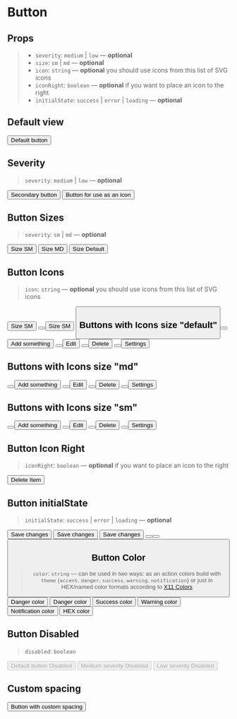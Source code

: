 
<Meta title="Components/Button" component={Button} />

# Button

## Props

> - `severity`: `medium` | `low` — **optional**
> - `size`: `sm` | `md` — **optional**
> - `icon`: `string` — **optional** you should use icons from this <LinkTo kind="components-svgicon--ui">list of SVG icons</LinkTo>
> - `iconRight`: `boolean` — **optional** if you want to place an icon to the right
> - `initialState`: `success` | `error` | `loading` — **optional**

## Default view

<Preview>
  <Story name="default">
    <Button>Default button</Button>
  </Story>
</Preview>

## Severity

> `severity`: `medium` | `low` — **optional**

<Preview>
  <Story name="button/severity">
    <Flex justifyContent="space-evenly">
      <Button severity="medium">Secondary button</Button>
      <Button severity="low">Button for use as an icon</Button>
    </Flex>
  </Story>
</Preview>

## Button Sizes

> `severity`: `sm` | `md` — **optional**

<Preview>
  <Story name="size">
    <Flex justifyContent="space-evenly">
      <Button size="sm">Size SM</Button>
      <Button size="md">Size MD</Button>
      <Button>Size Default</Button>
    </Flex>
  </Story>
</Preview>

## Button Icons

> `icon`: `string` — **optional** you should use icons from this <LinkTo kind="components-svgicon--ui">list of SVG icons</LinkTo>

<Preview>
  <Story name="icons">
    <Flex justifyContent="space-evenly">
      <Button icon="plus">
        Size SM
      </Button>
      <Button icon="plus" />
      <Button icon="plus" severity="medium">
        Size SM
      </Button>
      <Button icon="plus" severity="medium"/>
    </Flex>
  </Story>
</Preview>

## Buttons with Icons size "default"

<Preview>
  <Story name="icons/default">
    <Flex justifyContent="space-evenly">
      <Button severity="low" icon="plus" />
      <Button severity="low" icon="plus">Add something</Button>
      <Button severity="low" icon="edit" />
      <Button severity="low" icon="edit">Edit</Button>
      <Button severity="low" icon="trash"/>
      <Button severity="low" icon="trash">Delete</Button>
      <Button severity="low" icon="settings"/>
      <Button severity="low" icon="settings">Settings</Button>
    </Flex>
  </Story>
</Preview>

## Buttons with Icons size "md"

<Preview>
  <Story name="icons/md">
    <Flex justifyContent="space-evenly">
      <Button severity="low" size="md" icon="plus" />
      <Button severity="low" size="md" icon="plus">Add something</Button>
      <Button severity="low" size="md" icon="edit" />
      <Button severity="low" size="md" icon="edit" title="Edit">Edit</Button>
      <Button severity="low" size="md" icon="trash"/>
      <Button severity="low" size="md" icon="trash">Delete</Button>
      <Button severity="low" size="md" icon="settings"/>
      <Button severity="low" size="md" icon="settings">Settings</Button>
    </Flex>
  </Story>
</Preview>

## Buttons with Icons size "sm"

<Preview>
  <Story name="icons/sm">
    <Flex justifyContent="space-evenly">
      <Button severity="low" size="sm" icon="plus" />
      <Button severity="low" size="sm" icon="plus">Add something</Button>
      <Button severity="low" size="sm" icon="edit" />
      <Button severity="low" size="sm" icon="edit">Edit</Button>
      <Button severity="low" size="sm" icon="trash"/>
      <Button severity="low" size="sm" icon="trash">Delete</Button>
      <Button severity="low" size="sm" icon="settings"/>
      <Button severity="low" size="sm" icon="settings">Settings</Button>
    </Flex>
  </Story>
</Preview>

## Button Icon Right

> `iconRight`: `boolean` — **optional** if you want to place an icon to the right

<Preview>
  <Story name="iconRight">
    <Flex justifyContent="space-evenly">
      <Button iconRight severity="low" icon="trash">
        Delete Item
      </Button>
    </Flex>
  </Story>
</Preview>

## Button initialState

> `initialState`: `success` | `error` | `loading` — **optional**

<Preview>
  <Story name="initialState">
    <Flex justifyContent="space-evenly">
      <Button initialState="loading">Save changes</Button>
      <Button initialState="success">Save changes</Button>
      <Button initialState="error">Save changes</Button>
      <Button initialState="loading" />
      <Button initialState="success" />
      <Button initialState="error" />
    </Flex>
  </Story>
</Preview>

## Button Color

> `color`: `string` — can be used in two ways: as an action colors build with `theme` (`accent`, `danger`, `success`, `warning`, `notification`) or just in HEX/named color formats according to [X11 Colors](https://en.wikipedia.org/wiki/X11_color_names)

<Preview>
  <Story name="color">
    <Flex justifyContent="space-evenly">
      <Button color="danger" icon="danger">
        Danger color
      </Button>
      <Button color="danger" icon="danger" severity="medium">
        Danger color
      </Button>
      <Button color="success">Success color</Button>
      <Button color="warning">Warning color</Button>
      <Button color="notification">Notification color</Button>
      <Button color="#FF1493">HEX color</Button>
    </Flex>
  </Story>
</Preview>

## Button Disabled

> `disabled`: `boolean`

<Preview>
  <Story name="disabled">
    <Flex justifyContent="space-evenly">
      <Button disabled>Default button Disabled</Button>
      <Button severity="medium" disabled>
        Medium severity Disabled
      </Button>
      <Button severity="low" disabled>
        Low severity Disabled
      </Button>
    </Flex>
  </Story>
</Preview>

## Custom spacing

<Preview>
  <Story name="custom-spacing">
    <Container>
      <p>
        <Button ml="3rem" mb="10rem" innerSpacing="0">
          Button with custom spacing
        </Button>
      </p>
    </Container>
  </Story>
</Preview>
